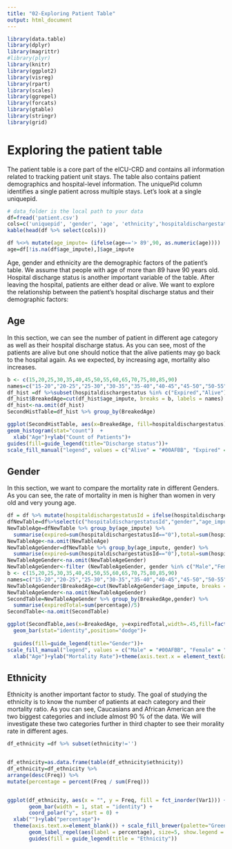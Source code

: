 ```yaml
---
title: "02-Exploring Patient Table"
output: html_document
---
```


```r
library(data.table)
library(dplyr)
library(magrittr)
#library(plyr)
library(knitr)
library(ggplot2)
library(visreg)
library(rpart)
library(scales)
library(ggrepel)
library(forcats)
library(gtable)
library(stringr)
library(grid)
```
# Exploring the patient table

The patient table is a core part of the eICU-CRD and contains all information related to tracking patient unit stays. The table also contains patient demographics and hospital-level information.
The uniquePid column identifies a single patient across multiple stays. Let's look at a single uniquepid.

```r
# data_folder is the local path to your data
df=fread('patient.csv')
cols=c('uniquepid', 'gender', 'age', 'ethnicity','hospitaldischargestatus')
kable(head(df %>% select(cols)))

df %<>% mutate(age_impute= (ifelse(age=='> 89',90, as.numeric(age))))
age=df[!is.na(df$age_impute),]$age_impute
```

Age, gender and ethnicity are the demographic factors of the patient's table. We assume that people with age of more than 89 have 90 years old. Hospital discharge status is another important variable of the table. After leaving the hospital, patients are either dead or alive. We want to explore the relationship between the patient's hospital discharge status and their demographic factors:

## Age
In this section, we can see the number of patient in different age category as well as their hospital discharge status. As you can see, most of the patients are alive but one should notice that the alive patients may go back to the hospital again. As we expected, by increasing age, mortality also increases.

```r

b <- c(15,20,25,30,35,40,45,50,55,60,65,70,75,80,85,90)
names=c("15-20","20-25","25-30","30-35","35-40","40-45","45-50","50-55","55-60","60-65","65-70","70-75","75-80","80-85","85-90")
df_hist =df %>%subset(hospitaldischargestatus %in% c("Expired","Alive") )
df_hist$BreakedAge=cut(df_hist$age_impute, breaks = b, labels = names)
df_hist<-na.omit(df_hist)
SecondHistTable=df_hist %>% group_by(BreakedAge) 

ggplot(SecondHistTable, aes(x=BreakedAge, fill=hospitaldischargestatus)) +
geom_histogram(stat="count")  +
  xlab("Age")+ylab("Count of Patients")+
guides(fill=guide_legend(title="Discharge status"))+
scale_fill_manual("legend", values = c("Alive" = "#00AFBB", "Expired" = "#FF6666"))+theme(axis.text.x = element_text(angle = 90, hjust = 1, size=10,color="black"))

```

## Gender
In this section, we want to compare the mortality rate in different Genders. As you can see, the rate of mortality in men is higher than women in very old and very young age.
```r


df = df %>% mutate(hospitaldischargestatusId = ifelse(hospitaldischargestatus  %in% c("Expired"), 0, 1))
dfNewTable=df%>%select(c("hospitaldischargestatusId","gender","age_impute"))
NewTableAge=dfNewTable %>% group_by(age_impute) %>%
  summarise(expired=sum(hospitaldischargestatusId=="0"),total=sum(hospitaldischargestatusId %in%c("0","1")),percentage=expired/total*100) 
NewTableAge<-na.omit(NewTableAge)
NewTableAgeGender=dfNewTable %>% group_by(age_impute, gender) %>%
  summarise(expired=sum(hospitaldischargestatusId=="0"),total=sum(hospitaldischargestatusId %in%c("0","1")),percentage=expired/total*100) 
NewTableAgeGender<-na.omit(NewTableAgeGender)
NewTableAgeGender<-filter (NewTableAgeGender, gender %in% c("Male","Female"))
b <- c(15,20,25,30,35,40,45,50,55,60,65,70,75,80,85,90)
names=c("15-20","20-25","25-30","30-35","35-40","40-45","45-50","50-55","55-60","60-65","65-70","70-75","75-80","80-85","85-90")
NewTableAgeGender$BreakedAge=cut(NewTableAgeGender$age_impute, breaks = b, labels = names)
NewTableAgeGender<-na.omit(NewTableAgeGender)
SecondTable=NewTableAgeGender %>% group_by(BreakedAge,gender) %>%
  summarise(expiredTotal=sum(percentage)/5)
SecondTable<-na.omit(SecondTable)

ggplot(SecondTable,aes(x=BreakedAge, y=expiredTotal,width=.45,fill=factor(gender)))+
  geom_bar(stat="identity",position="dodge")+
  
  guides(fill=guide_legend(title="Gender"))+
scale_fill_manual("legend", values = c("Male" = "#00AFBB", "Female" = "#FF6666"))+
  xlab("Age")+ylab("Mortality Rate")+theme(axis.text.x = element_text(angle = 90, hjust = 1, size=10,color="black"))
```

## Ethnicity
Ethnicity is another important factor to study. The goal of studying the ethnicity is to know the number of patients at each category and their mortality ratio. As you can see, Caucasians and African American are the two biggest categories and include almost 90 % of the data. We will investigate these two categories further in third chapter to see their morality rate in different ages.

```r
df_ethnicity =df %>% subset(ethnicity!='')


df_ethnicity=as.data.frame(table(df_ethnicity$ethnicity))
df_ethnicity=df_ethnicity %>%
arrange(desc(Freq)) %>%
mutate(percentage = percent(Freq / sum(Freq))) 


ggplot(df_ethnicity, aes(x = "", y = Freq, fill = fct_inorder(Var1))) +
       geom_bar(width = 1, stat = "identity") +
       coord_polar("y", start = 0) +
  xlab("")+ylab("percentage")+
  theme(axis.text.x=element_blank()) + scale_fill_brewer(palette="Greens")+
       geom_label_repel(aes(label = percentage), size=5, show.legend = F, nudge_x = 1) +
       guides(fill = guide_legend(title = "Ethnicity"))
```








